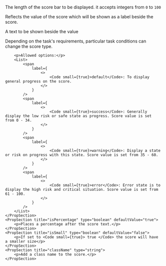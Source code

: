 
<PackageInstallGuide packageName="@wpmudev/sui-score" />

<Section title="Props" border={true}>
	<PropSection title="bar" type="number" defaultValue="50">
		<p>The length of the score bar to be displayed. it accepts integers from <Code small={true}>0</Code> to <Code small={true}>100</Code> </p>
	</PropSection>
	<PropSection title="value" type="number" defaultValue="50">
		<p>Reflects the value of the score which will be shown as a label beside the score.</p>
	</PropSection>
	<PropSection title="content" type="string">
		<p>A text to be shown beside the value</p>
	</PropSection>
	<PropSection title="state" type="string">
		<p>
			Depending on the task's requirements, particular task conditions
			can change the score type.
		</p>

		<p>Allowed options:</p>
		<List>
			<span
				label={
					<>
						<Code small={true}>default</Code>: To display general progress on the score.
					</>
				}
			/>
			<span
				label={
					<>
						<Code small={true}>success</Code>: Generally display the low risk or safe state as progress. Score value is set from 0 - 34.
					</>
				}
			/>
			<span
				label={
					<>
						<Code small={true}>warning</Code>: Display a state or risk on progress with this state. Score value is set from 35 - 60.
					</>
				}
			/>
			<span
				label={
					<>
						<Code small={true}>error</Code>: Error state is to display the high risk and critical situation. Score value is set from 61 - 100.
					</>
				}
			/>
		</List>
	</PropSection>
	<PropSection title="isPercentage" type="boolean" defaultValue="true">
		<p>Places a percentage after the score text.</p>
	</PropSection>
	<PropSection title="isSmall" type="boolean" defaultValue="false">
		<p>If set to <Code small={true}> true </Code> the score will have a smaller size</p>
	</PropSection>
	<PropSection title="className" type="string">
		<p>Add a class name to the score.</p>
	</PropSection>
</Section>

<CommonPropsNotice />